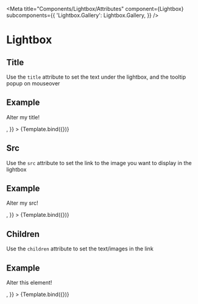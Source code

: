 

<Meta
  title="Components/Lightbox/Attributes"
  component={Lightbox}
  subcomponents={{
    'Lightbox.Gallery': Lightbox.Gallery,
  }}
/>


# Lightbox

## Title

Use the `title` attribute to set the text under the lightbox, and the tooltip popup on mouseover

## Example

<Canvas>
  <Story
    name="Title"
    args={{
      title: 'Example lightbox',
      src: 'https://media.npr.org/assets/img/2021/08/11/gettyimages-1279899488_wide-e28def62c2d01ee6368d9aa312c68998415b5e72-s1100-c50.jpg',
      children: <p>Alter my title!</p>,
    }}
  >
    {Template.bind({})}
  </Story>
</Canvas>

## Src

Use the `src` attribute to set the link to the image you want to display in the lightbox

## Example

<Canvas>
  <Story
    name="Src"
    args={{
      title: 'Example lightbox',
      src: 'https://media.npr.org/assets/img/2021/08/11/gettyimages-1279899488_wide-e28def62c2d01ee6368d9aa312c68998415b5e72-s1100-c50.jpg',
      children: <p>Alter my src!</p>,
    }}
  >
    {Template.bind({})}
  </Story>
</Canvas>

## Children

Use the `children` attribute to set the text/images in the link

## Example

<Canvas>
  <Story
    name="Children"
    args={{
      title: 'Example lightbox',
      src: 'https://media.npr.org/assets/img/2021/08/11/gettyimages-1279899488_wide-e28def62c2d01ee6368d9aa312c68998415b5e72-s1100-c50.jpg',
      children: <p>Alter this element!</p>,
    }}
  >
    {Template.bind({})}
  </Story>
</Canvas>
